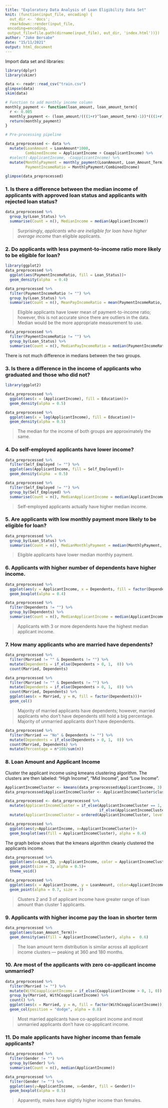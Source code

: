 ```yaml
---
title: "Exploratory Data Analysis of Loan Eligibility Data Set"
knit: (function(input_file, encoding) {
  out_dir <- 'docs';
  rmarkdown::render(input_file,
 encoding=encoding,
 output_file=file.path(dirname(input_file), out_dir, 'index.html'))})
author: "Jake Bersabe"
date: "15/11/2021"
output: html_document
---
```


Import data set and libraries:   
```r
library(dplyr)
library(skimr)

data <- readr::read_csv("train.csv")
glimpse(data)
skim(data)
```



```r

# Function to add monthly income column
monthly_payment <- function(loan_amount, loan_amount_term){
  r <- 0.005
  monthly_payment <- (loan_amount/(((1+r)^loan_amount_term)-1))*(((1+r)^loan_amount_term)*r)
  return(monthly_payment)
} 

# Pre-processing pipeline 

data_preprocessed <- data %>%
  mutate(LoanAmount = LoanAmount*1000,
         CombinedIncome = ApplicantIncome + CoapplicantIncome) %>% 
  #select(-ApplicantIncome, -CoapplicantIncome) %>% 
  mutate(MonthlyPayment = monthly_payment(LoanAmount, Loan_Amount_Term),
         PaymentIncomeRatio = MonthlyPayment/CombinedIncome)
  
glimpse(data_preprocessed)
```

### 1. Is there a difference between the median income of applicants with approved loan status and applicants with rejected loan status?   
```r
data_preprocessed %>% 
  group_by(Loan_Status) %>% 
  summarise(Count = n(), MedianIncome = median(ApplicantIncome))
```

>Surprisingly, *applicants who are ineligible for loan have higher average income* than eligible applicants.   

### 2. Do applicants with less payment-to-income ratio more likely to be eligible for loan?  
```r
library(ggplot2)
data_preprocessed %>% 
  ggplot(aes(PaymentIncomeRatio, fill = Loan_Status))+
  geom_density(alpha  = 0.4)
```


```r
data_preprocessed %>% 
  filter(PaymentIncomeRatio != "") %>% 
  group_by(Loan_Status) %>% 
  summarise(Count = n(), MeanPayIncomeRatio = mean(PaymentIncomeRatio, na.rm=T))
```

>Eligible applicants have lower mean of payment-to-income ratio; however, this is not accurate since there are outliers in the data. Median would be the more appropriate measurement to use.  

```r
data_preprocessed %>% 
  filter(PaymentIncomeRatio != "") %>% 
  group_by(Loan_Status) %>% 
  summarise(Count = n(), MedianPayIncomeRatio = median(PaymentIncomeRatio, na.rm=T))
```

There is not much difference in medians between the two groups.   


### 3. Is there a difference in the income of applicants who graduated and those who did not?  
```r
library(ggplot2)

data_preprocessed %>% 
  ggplot(aes(x = (ApplicantIncome), fill = Education))+
  geom_density(alpha = 0.5)

data_preprocessed %>% 
  ggplot(aes(x = log(ApplicantIncome), fill = Education))+
  geom_density(alpha = 0.5)

```

>The median for the income of both groups are approximately the same.  

### 4. Do self-employed applicants have lower income?  
```r
data_preprocessed %>% 
  filter(Self_Employed != "") %>% 
  ggplot(aes(ApplicantIncome, fill = Self_Employed))+
  geom_density(alpha  = 0.5)
```

```r
data_preprocessed %>% 
  filter(Self_Employed != "") %>% 
  group_by(Self_Employed) %>% 
  summarise(Count = n(), MedianApplicantIncome = median(ApplicantIncome))
```

>Self-employed applicants actually have higher median income.  

### 5. Are applicants with low monthly payment more likely to be eligible for loan?   
```r
data_preprocessed %>% 
  group_by(Loan_Status) %>% 
  summarise(Count = n(), MedianMonthlyPayment = median(MonthlyPayment, na.rm = T))
```

>Eligible applicants have lower median monthly payment.  

### 6. Applicants with higher number of dependents have higher income.   
```r
data_preprocessed %>% 
  ggplot(aes(y = ApplicantIncome, x = Dependents, fill = factor(Dependents)))+
  geom_boxplot(alpha = 0.4)
```

```r
data_preprocessed %>% 
  filter(Dependents != "") %>% 
  group_by(Dependents) %>% 
  summarise(Count = n(), MedianApplicantIncome = median(ApplicantIncome))
```

>Applicants with 3 or more dependents have the highest median applicant income.  


### 7. How many applicants who are married have dependents?   
```r
data_preprocessed %>% 
  filter(Married != "" & Dependents != "") %>% 
  mutate(Dependents = if_else(Dependents > 0, 1,  0)) %>% 
  count(Married, Dependents)
```

```r
data_preprocessed %>% 
  filter(Married != "" & Dependents != "") %>% 
  mutate(Dependents = if_else(Dependents > 0, 1,  0)) %>% 
  count(Married, Dependents) %>% 
  ggplot(aes(x = Married, y = n, fill = factor(Dependents)))+
  geom_col()
```

>Majority of married applicants have dependents; however, married applicants who don't have dependents still hold a big percentage. Majority of unmarried applicants don't have dependents.  

```r
data_preprocessed %>% 
  filter(Married == "No" & Dependents != "") %>% 
  mutate(Dependents = if_else(Dependents > 0, 1,  0)) %>% 
  count(Married, Dependents) %>% 
  mutate(Percentage = n*100/sum(n))
```

### 8. Loan Amount and Applicant Income  

Cluster the applicant income using kmeans clustering algorithm. The clusters are then labeled: "High Income", "Mid Income", and "Low Income".   
```r
ApplicantIncomeCluster <- kmeans(data_preprocessed$ApplicantIncome, 3)
data_preprocessed$ApplicantIncomeCluster <- ApplicantIncomeCluster$cluster

data_preprocessed <- data_preprocessed %>% 
  mutate(ApplicantIncomeCluster = if_else(ApplicantIncomeCluster == 1, "High Income",
                                          if_else(ApplicantIncomeCluster == 2, "Mid Income", "Low Income"))) %>% 
  mutate(ApplicantIncomeCluster = ordered(ApplicantIncomeCluster, levels = c("High Income", "Mid Income", "Low Income")))

```



```r
data_preprocessed %>% 
  ggplot(aes(y=ApplicantIncome, x=ApplicantIncomeCluster))+
  geom_boxplot(aes(fill = ApplicantIncomeCluster), alpha = 0.4)
```

The graph below shows that the kmeans algorithm cleanly clustered the applicants income. 

```r
data_preprocessed %>% 
  ggplot(aes(x=Loan_ID, y=ApplicantIncome, color = ApplicantIncomeCluster))+
  geom_point(size = 3, alpha = 0.5)+
  theme_void()
```


```r
data_preprocessed %>% 
  ggplot(aes(x = ApplicantIncome, y = LoanAmount, color=ApplicantIncomeCluster))+
  geom_point(alpha = 0.7, size = 3)
```

>Clusters 2 and 3 of applicant income have greater range of loan amount than cluster 1 applicants. 




### 9. Applicants with higher income pay the loan in shorter term
```r
data_preprocessed %>% 
  ggplot(aes(Loan_Amount_Term))+
  geom_density(aes(fill = ApplicantIncomeCluster), alpha =  0.6)
```

>The loan amount term distribution is similar across all applicant income clusters --- peaking at 360 and 180 months.   

### 10. Are most of the applicants with zero co-applicant income unmarried?  
```r
data_preprocessed %>% 
  filter(Married != "") %>% 
  mutate(WithCoapplicantIncome = if_else(CoapplicantIncome > 0, 1, 0)) %>% 
  group_by(Married, WithCoapplicantIncome) %>% 
  count() %>% 
  ggplot(aes(x = Married, y = n, fill = factor(WithCoapplicantIncome)))+
  geom_col(position = "dodge", alpha = 0.8)
```

>Most married applicants have co-applicant income and most unmarried applicants don't have co-applicant income.  

### 11. Do male applicants have higher income than female applicants?  
```r
data_preprocessed %>% 
  filter(Gender != "") %>% 
  group_by(Gender) %>% 
  summarise(Count = n(), median(ApplicantIncome))
```

```r
data_preprocessed %>% 
  filter(Gender != "") %>% 
  ggplot(aes(y=ApplicantIncome, x=Gender, fill = Gender))+
  geom_boxplot(alpha = 0.5)
```

>Apparently, males have slightly higher income than females.  
